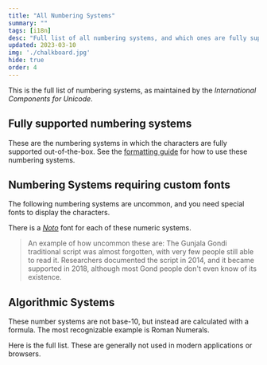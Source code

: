 ```yaml
---
title: "All Numbering Systems"
summary: ""
tags: [i18n]
desc: "Full list of all numbering systems, and which ones are fully supported by browsers."
updated: 2023-03-10
img: './chalkboard.jpg'
hide: true
order: 4
---
```







This is the full list of numbering systems, as maintained by the *International Components for Unicode*.

## Fully supported numbering systems

These are the numbering systems in which the characters are fully supported out-of-the-box.
See the [formatting guide](formatting) for how to use these numbering systems.

<NumeralSystems list={1}/>

## Numbering Systems requiring custom fonts

The following numbering systems are uncommon, and you need special fonts to display the characters.

There is a <a href="https://fonts.google.com/noto/fonts" target="_blank">*Noto*</a> font for each of these numeric systems.

> An example of how uncommon these are: The Gunjala Gondi traditional script was almost forgotten, with very few people still able to read it. Researchers documented the script in 2014, and it became supported in 2018, although most Gond people don't even know of its existence.

<NumeralSystems list={2}/>

## Algorithmic Systems

These number systems are not base-10, but instead are calculated with a formula. The most recognizable example is Roman Numerals.

Here is the full list. These are generally not used in modern applications or browsers.

<NumeralSystems list={3}/>